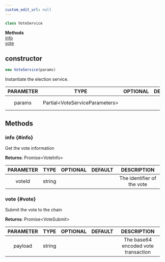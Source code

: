 ```yaml
---
custom_edit_url: null
---
```


```ts
class VoteService
```

<div>

</div>

<div className="container">
  <div className="row mb-2"><div className="col col--12"><strong>Methods</strong></div></div>
  <div className="row"><div className="col col--12"><a href="#info">info</a><br/><a href="#vote">vote</a></div></div>
</div>

## constructor
```ts
new VoteService(params)
```

<div>

</div>

Instantiate the election service.

|PARAMETER|TYPE|OPTIONAL|DEFAULT|DESCRIPTION|
|:---:|:---:|:---:|:---:|:---:|
|params|Partial&lt;VoteServiceParameters&gt;|||The service parameters|

## Methods

### info {#info}

<div>

</div>

Get the vote information

**Returns**: Promise&lt;VoteInfo&gt;

|PARAMETER|TYPE|OPTIONAL|DEFAULT|DESCRIPTION|
|:---:|:---:|:---:|:---:|:---:|
|voteId|string|||The identifier of the vote|

### vote {#vote}

<div>

</div>

Submit the vote to the chain

**Returns**: Promise&lt;VoteSubmit&gt;

|PARAMETER|TYPE|OPTIONAL|DEFAULT|DESCRIPTION|
|:---:|:---:|:---:|:---:|:---:|
|payload|string|||The base64 encoded vote transaction|

